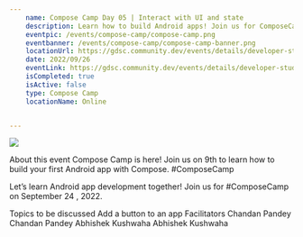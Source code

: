 ```yaml
---
    name: Compose Camp Day 05 | Interact with UI and state
    description: Learn how to build Android apps! Join us for ComposeCamp on September 9 , 2022.
    eventpic: /events/compose-camp/compose-camp.png
    eventbanner: /events/compose-camp/compose-camp-banner.png
    locationUrl: https://gdsc.community.dev/events/details/developer-student-clubs-jis-university-kolkata-presents-compose-camp-day-05-interact-with-ui-and-state/
    date: 2022/09/26
    eventLink: https://gdsc.community.dev/events/details/developer-student-clubs-jis-university-kolkata-presents-compose-camp-day-05-interact-with-ui-and-state/
    isCompleted: true
    isActive: false
    type: Compose Camp
    locationName: Online


---
```


<Image
  src="/events/compose-camp/compose-camp-banner.png"
  width={1920}
  height={620}
  className="rounded-xl"
/>

About this event
Compose Camp is here! Join us on 9th to learn how to build your first Android app with Compose. #ComposeCamp

Let’s learn Android app development together! Join us for #ComposeCamp on September 24 , 2022.

Topics to be discussed
Add a button to an app
Facilitators
Chandan Pandey
Chandan Pandey
Abhishek Kushwaha
Abhishek Kushwaha
